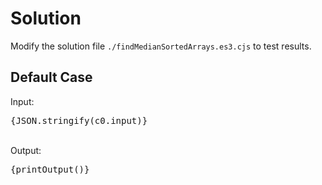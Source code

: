 


<Meta title="Data Structure/Array/1D/Hard/[4] Median of Two Sorted Arrays/Solution/Javascript" />

# Solution

Modify the solution file `./findMedianSortedArrays.es3.cjs` to test results.

## Default Case

<Canvas withSource="open">
  <Story name="Case 0" parameters={{ docs: { source: { code } } }}>
    <div>
      <div>Input: </div>
      <pre>{JSON.stringify(c0.input)}</pre>
    </div>
    <br />
    <div>
      <div>Output: </div>
      <pre>{printOutput()}</pre>
    </div>
  </Story>
</Canvas>

